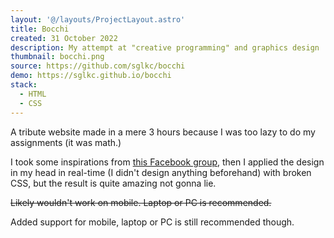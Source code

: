 ```yaml
---
layout: '@/layouts/ProjectLayout.astro'
title: Bocchi
created: 31 October 2022
description: My attempt at "creative programming" and graphics design
thumbnail: bocchi.png
source: https://github.com/sglkc/bocchi
demo: https://sglkc.github.io/bocchi
stack:
  - HTML
  - CSS
---
```


A tribute website made in a mere 3 hours because I was too lazy to do my
assignments (it was math.)

I took some inspirations from
[this Facebook group](https://www.facebook.com/groups/gfxindonesiamaker),
then I applied the design in my head in real-time (I didn't design anything
beforehand) with broken CSS, but the result is quite amazing not gonna lie.

~~Likely wouldn't work on mobile. Laptop or PC is recommended.~~

Added support for mobile, laptop or PC is still recommended though.
